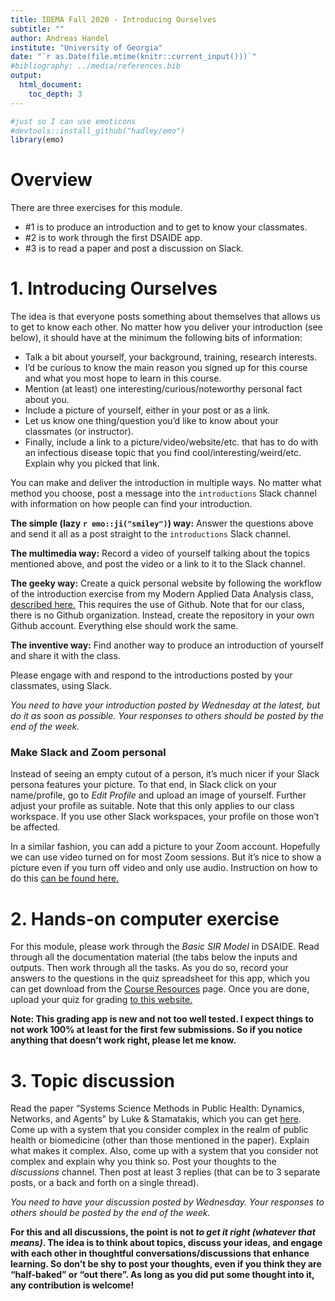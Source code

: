 ```yaml
---
title: IDEMA Fall 2020 - Introducing Ourselves 
subtitle: ""
author: Andreas Handel
institute: "University of Georgia"
date: "`r as.Date(file.mtime(knitr::current_input()))`"
#bibliography: ../media/references.bib
output: 
  html_document:
    toc_depth: 3
---
```



```r
#just so I can use emoticons
#devtools::install_github("hadley/emo")
library(emo)
```


# Overview

There are three exercises for this module. 

* #1 is to produce an introduction and to get to know your classmates. 
* #2 is to work through the first DSAIDE app. 
* #3 is to read a paper and post a discussion on Slack.




# 1. Introducing Ourselves

The idea is that everyone posts something about themselves that allows us to get to know each other. No matter how you deliver your introduction (see below), it should have at the minimum the following bits of information:

* Talk a bit about yourself, your background, training, research interests. 
* I'd be curious to know the main reason you signed up for this course and what you most hope to learn in this course. 
* Mention (at least) one interesting/curious/noteworthy personal fact about you.
* Include a picture of yourself, either in your post or as a link. 
* Let us know one thing/question you'd like to know about your classmates (or instructor). 
* Finally, include a link to a picture/video/website/etc. that has to do with an infectious disease topic that you find cool/interesting/weird/etc. Explain why you picked that link.


You can make and deliver the introduction in multiple ways. No matter what method you choose, post a message into the `introductions` Slack channel with information on how people can find your introduction.

**The simple (lazy `r emo::ji("smiley")`) way:** Answer the questions above and send it all as a post straight to the `introductions` Slack channel.

**The multimedia way:** Record a video of yourself talking about the topics mentioned above, and post the video or a link to it to the Slack channel.

**The geeky way:** Create a quick personal website by following the workflow of the introduction exercise from my Modern Applied Data Analysis class, [described here.](https://andreashandel.github.io/MADAcourse/Exercise_Introducing_Ourselves.html) This requires the use of Github. Note that for our class, there is no Github organization. Instead, create the repository in your own Github account. Everything else should work the same. 

**The inventive way:** Find another way to produce an introduction of yourself and share it with the class.

Please engage with and respond to the introductions posted by your classmates, using Slack. 

_You need to have your introduction posted by Wednesday at the latest, but do it as soon as possible. Your responses to others should be posted by the end of the week._


### Make Slack and Zoom personal

Instead of seeing an empty cutout of a person, it's much nicer if your Slack persona features your picture. To that end, in Slack click on your name/profile, go to _Edit Profile_ and upload an image of yourself. Further adjust your profile as suitable. Note that this only applies to our class workspace. If you use other Slack workspaces, your profile on those won't be affected.

In a similar fashion, you can add a picture to your Zoom account. Hopefully we can use video turned on for most Zoom sessions. But it's nice to show a picture even if you turn off video and only use audio. Instruction on how to do this [can be found here.](https://support.zoom.us/hc/en-us/articles/201363203-Customizing-your-Profile)



# 2. Hands-on computer exercise
For this module, please work through the _Basic SIR Model_ in DSAIDE. Read through all the documentation material (the tabs below the inputs and outputs. Then work through all the tasks. As you do so, record your answers to the questions in the quiz spreadsheet for this app, which you can get download from the [Course Resources](https://andreashandel.github.io/IDEMAcourse/Course_Resources.html) page. Once you are done, upload your quiz for grading [to this website.](https://shiny.ovpr.uga.edu/gradingapp/)

**Note: This grading app is new and not too well tested. I expect things to not work 100% at least for the first few submissions. So if you notice anything that doesn't work right, please let me know.**




# 3. Topic discussion

Read the paper “Systems Science Methods in Public Health: Dynamics, Networks, and Agents” by Luke & Stamatakis, which you can get [here](./media/luke12arph.pdf).  Come up with a system that you consider complex in the realm of public health or biomedicine (other than those mentioned in the paper). Explain what makes it complex. Also, come up with a system that you consider not complex and explain why you think so. Post your thoughts to the _discussions_ channel. Then post at least 3 replies (that can be to 3 separate posts, or a back and forth on a single thread).

_You need to have your discussion posted by Wednesday. Your responses to others should be posted by the end of the week._

**For this and all discussions, the point is not _to get it right (whatever that means)_. The idea is to think about topics, discuss your ideas, and engage with each other in thoughtful conversations/discussions that enhance learning. So don't be shy to post your thoughts, even if you think they are "half-baked" or "out there". As long as you did put some thought into it, any contribution is welcome!**




